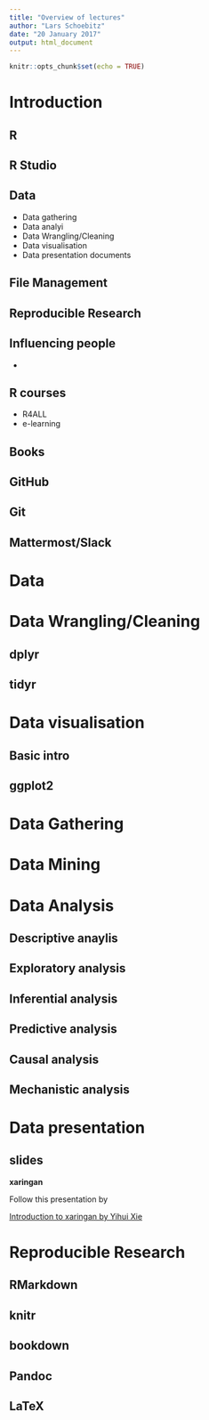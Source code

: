 ```yaml
---
title: "Overview of lectures"
author: "Lars Schoebitz"
date: "20 January 2017"
output: html_document
---
```


```r
knitr::opts_chunk$set(echo = TRUE)
```

# Introduction
## R
## R Studio
## Data

- Data gathering
- Data analyi
- Data Wrangling/Cleaning
- Data visualisation
- Data presentation documents

## File Management
## Reproducible Research
## Influencing people

- 

## R courses

- R4ALL
- e-learning

## Books
## GitHub
## Git
## Mattermost/Slack

# Data

# Data Wrangling/Cleaning
## dplyr
## tidyr

# Data visualisation
## Basic intro
## ggplot2

# Data Gathering
# Data Mining

# Data Analysis
## Descriptive anaylis
## Exploratory analysis
## Inferential analysis
## Predictive analysis
## Causal analysis
## Mechanistic analysis

# Data presentation
## slides

**xaringan**

Follow this presentation by

[Introduction to xaringan by Yihui Xie](http://bit.ly/2iRF68v)


# Reproducible Research
## RMarkdown
## knitr
## bookdown
## Pandoc
## LaTeX


